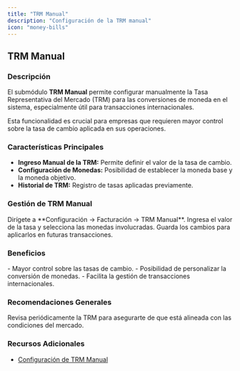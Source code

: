 ```yaml
---
title: "TRM Manual"
description: "Configuración de la TRM manual"
icon: "money-bills"
---
```

## TRM Manual

### Descripción

El submódulo **TRM Manual** permite configurar manualmente la Tasa Representativa del Mercado (TRM) para las conversiones de moneda en el sistema, especialmente útil para transacciones internacionales.

<Info>
Esta funcionalidad es crucial para empresas que requieren mayor control sobre la tasa de cambio aplicada en sus operaciones.
</Info>

### Características Principales

- **Ingreso Manual de la TRM:** Permite definir el valor de la tasa de cambio.
- **Configuración de Monedas:** Posibilidad de establecer la moneda base y la moneda objetivo.
- **Historial de TRM:** Registro de tasas aplicadas previamente.

### Gestión de TRM Manual

<Steps>
  <Step title="Acceder al Submódulo">
    Dirígete a **Configuración → Facturación → TRM Manual**.
  </Step>
  <Step title="Definir la Tasa de Cambio">
    Ingresa el valor de la tasa y selecciona las monedas involucradas.
  </Step>
  <Step title="Guardar Configuración">
    Guarda los cambios para aplicarlos en futuras transacciones.
  </Step>
</Steps>

### Beneficios

<Check>
- Mayor control sobre las tasas de cambio.
- Posibilidad de personalizar la conversión de monedas.
- Facilita la gestión de transacciones internacionales.
</Check>

### Recomendaciones Generales

<Tip>
Revisa periódicamente la TRM para asegurarte de que está alineada con las condiciones del mercado.
</Tip>

### Recursos Adicionales

- [Configuración de TRM Manual](https://ayuda.gestoru.com/facturacion/trm-manual)

